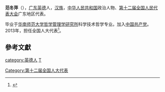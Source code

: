 '''范冬萍'''（{{bd|1965年||}}），[[广东|广东]][[英德|英德]]人，[[汉族|汉族]]，[[中华人民共和国|中华人民共和国]]政治人物、[[第十二届全国人民代表大会|第十二届全国人民代表大会]]广东地区代表。

毕业于[[华南师范大学哲学管理学研究所|华南师范大学哲学管理学研究所]]科学技术哲学专业。加入[[中国共产党|中国共产党]]。2013年，担任全国人大代表<ref>{{cite news|title=全国人大代表信息-范冬萍|url= http://210.82.31.1:8084/delegate/viewDelegate.action?dbid=121856|accessdate=2013-04-05|newspaper=全国人大网|archive-url=https://web.archive.org/web/20160306050949/http://www.npc.gov.cn/delegate/viewDelegate.action?dbid=121856|archive-date=2016-03-06|dead-url=yes}}</ref>。

==參考文獻==
{{reflist}}
{{中国政治人物小作品}}
{{DEFAULTSORT:Fan范}}
[[Category:第十二届全国人大代表|Category:第十二届全国人大代表]]
[[category:英德人|category:英德人]]
[[category:范姓|T]]